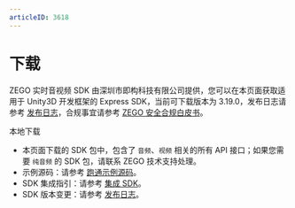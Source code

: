 ```yaml
---
articleID: 3618
---
```

# 下载

ZEGO 实时音视频 SDK 由深圳市即构科技有限公司提供，您可以在本页面获取适用于 Unity3D 开发框架的 Express SDK，当前可下载版本为 3.19.0，发布日志请参考 [发布日志](!DownloadSDK/Release_Notes)，合规事宜请参考 [ZEGO 安全合规白皮书](https://doc-zh.zego.im/article/16142)。

<Card title="Express SDK v3.19.0" href="https://storage.zego.im/express/unity3d/ZegoExpressUnity3D.zip" target="_blank">
本地下载
</Card>
<Note title="说明">

- 本页面下载的 SDK 包中，包含了 `音频`、`视频` 相关的所有 API 接口；如果您需要 `纯音频` 的 SDK 包，请联系 ZEGO 技术支持处理。
- 示例源码：请参考 [跑通示例源码](!ExpressVideoSDK-DownloadDemo/DownloadDemo)。
- SDK 集成指引：请参考 [集成 SDK](!ExpressVideoSDK-Integration/SDK_Integration)。
- SDK 版本变更：请参考 [发布日志](!ExpressVideoSDK-DownloadSDK/Release_Notes)。
</Note>
